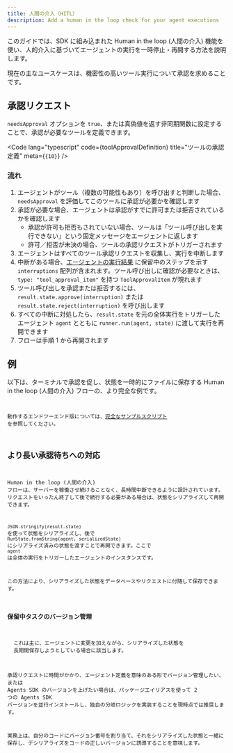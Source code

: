```yaml
---
title: 人間の介入（HITL）
description: Add a human in the loop check for your agent executions
---
```



このガイドでは、SDK に組み込まれた Human in the loop (人間の介入) 機能を使い、人的介入に基づいてエージェントの実行を一時停止・再開する方法を説明します。

現在の主なユースケースは、機密性の高いツール実行について承認を求めることです。

## 承認リクエスト

`needsApproval` オプションを `true`、または真偽値を返す非同期関数に設定することで、承認が必要なツールを定義できます。

<Code
  lang="typescript"
  code={toolApprovalDefinition}
  title="ツールの承認定義"
  meta={`{10}`}
/>

### 流れ

1. エージェントがツール（複数の可能性もあり）を呼び出すと判断した場合、`needsApproval` を評価してこのツールに承認が必要かを確認します
2. 承認が必要な場合、エージェントは承認がすでに許可または拒否されているかを確認します
   - 承認が許可も拒否もされていない場合、ツールは「ツール呼び出しを実行できない」という固定メッセージをエージェントに返します
   - 許可／拒否が未決の場合、ツールの承認リクエストがトリガーされます
3. エージェントはすべてのツール承認リクエストを収集し、実行を中断します
4. 中断がある場合、[エージェントの実行結果](/openai-agents-js/ja/guides/result) に保留中のステップを示す `interruptions` 配列が含まれます。ツール呼び出しに確認が必要なときは、`type: "tool_approval_item"` を持つ `ToolApprovalItem` が現れます
5. ツール呼び出しを承認または拒否するには、`result.state.approve(interruption)` または `result.state.reject(interruption)` を呼び出します
6. すべての中断に対処したら、`result.state` を元の全体実行をトリガーしたエージェント `agent` とともに `runner.run(agent, state)` に渡して実行を再開できます
7. フローは手順 1 から再開されます

## 例

以下は、ターミナルで承認を促し、状態を一時的にファイルに保存する Human in the loop (人間の介入) フローの、より完全な例です。

<Code
  lang="typescript"
  code={humanInTheLoopExample}
  title="Human in the loop"
/>

動作するエンドツーエンド版については、[完全なサンプルスクリプト](https://github.com/openai/openai-agents-js/tree/main/examples/agent-patterns/human-in-the-loop.ts) を参照してください。

## より長い承認待ちへの対応

Human in the loop (人間の介入) フローは、サーバーを稼働させ続けることなく、長時間中断できるように設計されています。リクエストをいったん終了して後で続行する必要がある場合は、状態をシリアライズして再開できます。

`JSON.stringify(result.state)` を使って状態をシリアライズし、後で `RunState.fromString(agent, serializedState)` にシリアライズ済みの状態を渡すことで再開できます。ここで `agent` は全体の実行をトリガーしたエージェントのインスタンスです。

この方法により、シリアライズした状態をデータベースやリクエストに付随して保存できます。

### 保留中タスクのバージョン管理

<Aside>
  これは主に、エージェントに変更を加えながら、シリアライズした状態を
  長期間保存しようとしている場合に該当します。
</Aside>

承認リクエストに時間がかかり、エージェント定義を意味のある形でバージョン管理したい、または Agents SDK のバージョンを上げたい場合は、パッケージエイリアスを使って 2 つの Agents SDK バージョンを並行インストールし、独自の分岐ロジックを実装することを現時点では推奨します。

実務上は、自分のコードにバージョン番号を割り当て、それをシリアライズした状態と一緒に保存し、デシリアライズをコードの正しいバージョンに誘導することを意味します。
